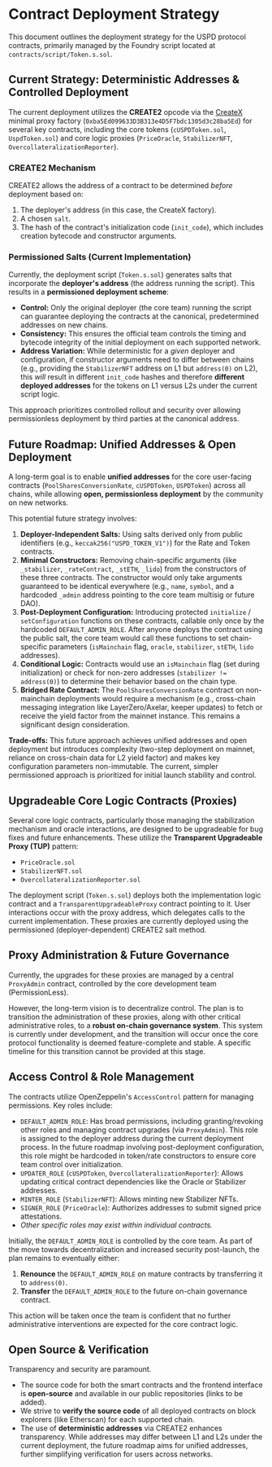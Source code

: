 # Contract Deployment Strategy

This document outlines the deployment strategy for the USPD protocol contracts, primarily managed by the Foundry script located at `contracts/script/Token.s.sol`.

## Current Strategy: Deterministic Addresses & Controlled Deployment

The current deployment utilizes the **CREATE2** opcode via the [CreateX](https://github.com/pcaversaccio/createx) minimal proxy factory (`0xba5Ed099633D3B313e4D5F7bdc1305d3c28ba5Ed`) for several key contracts, including the core tokens (`cUSPDToken.sol`, `UspdToken.sol`) and core logic proxies (`PriceOracle`, `StabilizerNFT`, `OvercollateralizationReporter`).

### CREATE2 Mechanism

CREATE2 allows the address of a contract to be determined *before* deployment based on:
1.  The deployer's address (in this case, the CreateX factory).
2.  A chosen `salt`.
3.  The hash of the contract's initialization code (`init_code`), which includes creation bytecode and constructor arguments.

### Permissioned Salts (Current Implementation)

Currently, the deployment script (`Token.s.sol`) generates salts that incorporate the **deployer's address** (the address running the script). This results in a **permissioned deployment scheme**:
*   **Control:** Only the original deployer (the core team) running the script can guarantee deploying the contracts at the canonical, predetermined addresses on new chains.
*   **Consistency:** This ensures the official team controls the timing and bytecode integrity of the initial deployment on each supported network.
*   **Address Variation:** While deterministic for a *given* deployer and configuration, if constructor arguments need to differ between chains (e.g., providing the `StabilizerNFT` address on L1 but `address(0)` on L2), this *will* result in different `init_code` hashes and therefore **different deployed addresses** for the tokens on L1 versus L2s under the current script logic.

This approach prioritizes controlled rollout and security over allowing permissionless deployment by third parties at the canonical address.

## Future Roadmap: Unified Addresses & Open Deployment

A long-term goal is to enable **unified addresses** for the core user-facing contracts (`PoolSharesConversionRate`, `cUSPDToken`, `USPDToken`) across all chains, while allowing **open, permissionless deployment** by the community on new networks.

This potential future strategy involves:

1.  **Deployer-Independent Salts:** Using salts derived only from public identifiers (e.g., `keccak256("USPD_TOKEN_V1")`) for the Rate and Token contracts.
2.  **Minimal Constructors:** Removing chain-specific arguments (like `_stabilizer`, `_rateContract`, `_stETH`, `_lido`) from the constructors of these three contracts. The constructor would only take arguments guaranteed to be identical everywhere (e.g., `name`, `symbol`, and a hardcoded `_admin` address pointing to the core team multisig or future DAO).
3.  **Post-Deployment Configuration:** Introducing protected `initialize` / `setConfiguration` functions on these contracts, callable only once by the hardcoded `DEFAULT_ADMIN_ROLE`. After anyone deploys the contract using the public salt, the core team would call these functions to set chain-specific parameters (`isMainchain` flag, `oracle`, `stabilizer`, `stETH`, `lido` addresses).
4.  **Conditional Logic:** Contracts would use an `isMainchain` flag (set during initialization) or check for non-zero addresses (`stabilizer != address(0)`) to determine their behavior based on the chain type.
5.  **Bridged Rate Contract:** The `PoolSharesConversionRate` contract on non-mainchain deployments would require a mechanism (e.g., cross-chain messaging integration like LayerZero/Axelar, keeper updates) to fetch or receive the yield factor from the mainnet instance. This remains a significant design consideration.

**Trade-offs:** This future approach achieves unified addresses and open deployment but introduces complexity (two-step deployment on mainnet, reliance on cross-chain data for L2 yield factor) and makes key configuration parameters non-immutable. The current, simpler permissioned approach is prioritized for initial launch stability and control.

## Upgradeable Core Logic Contracts (Proxies)

Several core logic contracts, particularly those managing the stabilization mechanism and oracle interactions, are designed to be upgradeable for bug fixes and future enhancements. These utilize the **Transparent Upgradeable Proxy (TUP)** pattern:

*   `PriceOracle.sol`
*   `StabilizerNFT.sol`
*   `OvercollateralizationReporter.sol`

The deployment script (`Token.s.sol`) deploys both the implementation logic contract and a `TransparentUpgradeableProxy` contract pointing to it. User interactions occur with the proxy address, which delegates calls to the current implementation. These proxies are currently deployed using the permissioned (deployer-dependent) CREATE2 salt method.

## Proxy Administration & Future Governance

Currently, the upgrades for these proxies are managed by a central `ProxyAdmin` contract, controlled by the core development team (PermissionLess).

However, the long-term vision is to decentralize control. The plan is to transition the administration of these proxies, along with other critical administrative roles, to a **robust on-chain governance system**. This system is currently under development, and the transition will occur once the core protocol functionality is deemed feature-complete and stable. A specific timeline for this transition cannot be provided at this stage.

## Access Control & Role Management

The contracts utilize OpenZeppelin's `AccessControl` pattern for managing permissions. Key roles include:

*   `DEFAULT_ADMIN_ROLE`: Has broad permissions, including granting/revoking other roles and managing contract upgrades (via `ProxyAdmin`). This role is assigned to the deployer address during the current deployment process. In the future roadmap involving post-deployment configuration, this role might be hardcoded in token/rate constructors to ensure core team control over initialization.
*   `UPDATER_ROLE` (`cUSPDToken`, `OvercollateralizationReporter`): Allows updating critical contract dependencies like the Oracle or Stabilizer addresses.
*   `MINTER_ROLE` (`StabilizerNFT`): Allows minting new Stabilizer NFTs.
*   `SIGNER_ROLE` (`PriceOracle`): Authorizes addresses to submit signed price attestations.
*   *Other specific roles may exist within individual contracts.*

Initially, the `DEFAULT_ADMIN_ROLE` is controlled by the core team. As part of the move towards decentralization and increased security post-launch, the plan remains to eventually either:

1.  **Renounce** the `DEFAULT_ADMIN_ROLE` on mature contracts by transferring it to `address(0)`.
2.  **Transfer** the `DEFAULT_ADMIN_ROLE` to the future on-chain governance contract.

This action will be taken once the team is confident that no further administrative interventions are expected for the core contract logic.

## Open Source & Verification

Transparency and security are paramount.
*   The source code for both the smart contracts and the frontend interface is **open-source** and available in our public repositories (links to be added).
*   We strive to **verify the source code** of all deployed contracts on block explorers (like Etherscan) for each supported chain.
*   The use of **deterministic addresses** via CREATE2 enhances transparency. While addresses may differ between L1 and L2s under the current deployment, the future roadmap aims for unified addresses, further simplifying verification for users across networks.
